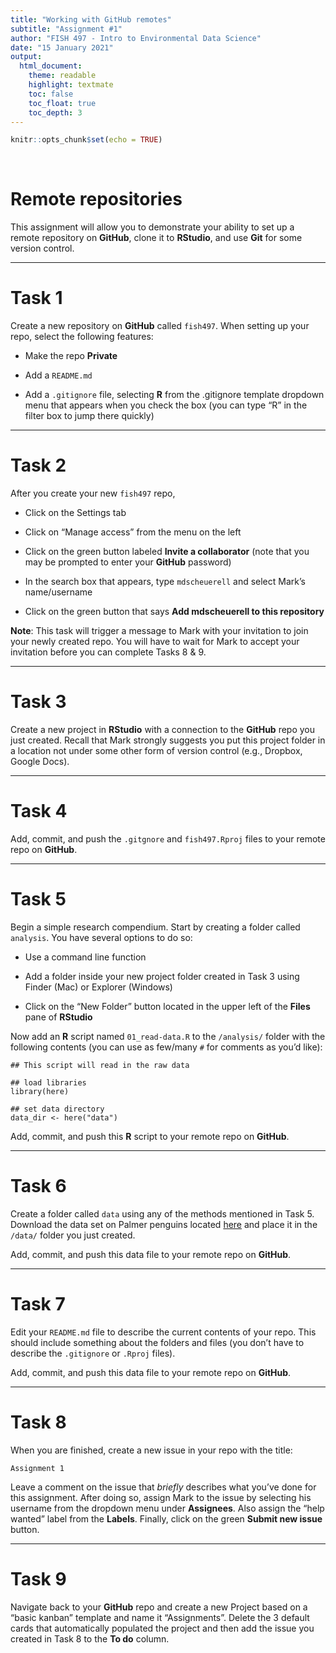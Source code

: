 ```yaml
---
title: "Working with GitHub remotes"
subtitle: "Assignment #1"
author: "FISH 497 - Intro to Environmental Data Science"
date: "15 January 2021"
output:
  html_document:
    theme: readable
    highlight: textmate
    toc: false
    toc_float: true
    toc_depth: 3
---
```


```r
knitr::opts_chunk$set(echo = TRUE)
```

<br>

# Remote repositories

This assignment will allow you to demonstrate your ability to set up a remote repository on **GitHub**, clone it to **RStudio**, and use **Git** for some version control.

***

# Task 1

Create a new repository on **GitHub** called `fish497`. When setting up your repo, select the following features:

* Make the repo **Private**

* Add a `README.md`
    
* Add a `.gitignore` file, selecting **R** from the .gitignore template dropdown menu that appears when you check the box (you can type "R" in the filter box to jump there quickly)

***

# Task 2

After you create your new `fish497` repo,

* Click on the Settings tab

* Click on "Manage access" from the menu on the left

* Click on the green button labeled **Invite a collaborator** (note that you may be prompted to enter your **GitHub** password)

* In the search box that appears, type `mdscheuerell` and select Mark's name/username

* Click on the green button that says **Add mdscheuerell to this repository**

**Note**: This task will trigger a message to Mark with your invitation to join your newly created repo. You will have to wait for Mark to accept your invitation before you can complete Tasks 8 & 9.

***

# Task 3

Create a new project in **RStudio** with a connection to the **GitHub** repo you just created. Recall that Mark strongly suggests you put this project folder in a location not under some other form of version control (e.g., Dropbox, Google Docs).

***

# Task 4

Add, commit, and push the `.gitgnore` and `fish497.Rproj` files to your remote repo on **GitHub**.

***

# Task 5

Begin a simple research compendium. Start by creating a folder called `analysis`. You have several options to do so:

* Use a command line function

* Add a folder inside your new project folder created in Task 3 using Finder (Mac) or Explorer (Windows)

* Click on the "New Folder" button located in the upper left of the **Files** pane of **RStudio**

Now add an **R** script named `01_read-data.R` to the `/analysis/` folder with the following contents (you can use as few/many `#` for comments as you'd like):

```
## This script will read in the raw data

## load libraries
library(here)

## set data directory
data_dir <- here("data")
```

Add, commit, and push this **R** script to your remote repo on **GitHub**.

***

# Task 6

Create a folder called `data` using any of the methods mentioned in Task 5. Download the data set on Palmer penguins located [here](palmer_penguins.csv) and place it in the `/data/` folder you just created.

Add, commit, and push this data file to your remote repo on **GitHub**.

***

# Task 7

Edit your `README.md` file to describe the current contents of your repo. This should include something about the folders and files (you don't have to describe the `.gitignore` or `.Rproj` files).

Add, commit, and push this data file to your remote repo on **GitHub**.

***

# Task 8

When you are finished, create a new issue in your repo with the title:

`Assignment 1`

Leave a comment on the issue that *briefly* describes what you've done for this assignment. After doing so, assign Mark to the issue by selecting his username from the dropdown menu under **Assignees**. Also assign the "help wanted" label from the **Labels**. Finally, click on the green **Submit new issue** button.

***

# Task 9

Navigate back to your **GitHub** repo and create a new Project based on a "basic kanban" template and name it "Assignments". Delete the 3 default cards that automatically populated the project and then add the issue you created in Task 8 to the **To do** column.



